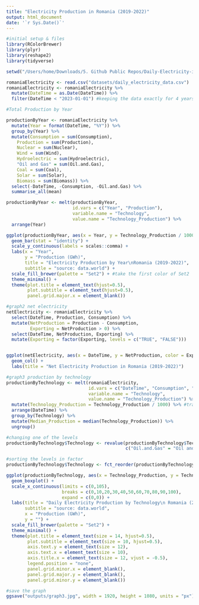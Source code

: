```yaml
---
title: "Electricity Production in Romania (2019-2022)"
output: html_document
date: '`r Sys.Date()`'
---
```


```r
#initial setup & files
library(RColorBrewer)
library(plyr)
library(reshape2)
library(tidyverse)

setwd("/Users/home/Downloads/5. Github Public Repos/Daily-Electricity-in-Romania--2019-2023--EDA")

romaniaElectricity <- read.csv("datasets/daily_electricity_data.csv")
romaniaElectricity <- romaniaElectricity %>%
  mutate(DateTime = as.Date(DateTime)) %>%
  filter(DateTime < "2023-01-01") #keeping the data exactly for 4 years (2019-2022)
```



```r
#Total Production by Year

productionByYear <- romaniaElectricity %>%
  mutate(Year = format(DateTime, "%Y")) %>%
  group_by(Year) %>%
  mutate(Consumption = sum(Consumption),
    Production = sum(Production),
    Nuclear = sum(Nuclear),
    Wind = sum(Wind),
    Hydroelectric = sum(Hydroelectric),
    "Oil and Gas" = sum(Oil.and.Gas),
    Coal = sum(Coal),
    Solar = sum(Solar),
    Biomass = sum(Biomass)) %>%
  select(-DateTime, -Consumption, -Oil.and.Gas) %>%
  summarise_all(mean)

productionByYear <- melt(productionByYear, 
                         id.vars = c("Year", "Production"),
                         variable.name = "Technology",
                         value.name = "Technology_Production") %>%
  arrange(Year)

ggplot(productionByYear, aes(x = Year, y = Technology_Production / 1000, fill = Technology)) + 
  geom_bar(stat = "identity") +
  scale_y_continuous(labels = scales::comma) +
  labs(x = "Year",
       y = "Production (GWh)",
       title = "Electricity Production by Year\nRomania (2019-2022)",
       subtitle = "source: data.world") +
  scale_fill_brewer(palette = "Set2") + #take the first color of Set2
  theme_minimal() +
  theme(plot.title = element_text(hjust=0.5),
        plot.subtitle = element_text(hjust=0.5),
        panel.grid.major.x = element_blank())
```

```r
#graph2 net electricity
netElectricity <- romaniaElectricity %>%
  select(DateTime, Production, Consumption) %>%
  mutate(NetProduction = Production - Consumption,
         Exporting = NetProduction > 0) %>%
  select(DateTime, NetProduction, Exporting) %>%
  mutate(Exporting = factor(Exporting, levels = c("TRUE", "FALSE")))


ggplot(netElectricity, aes(x = DateTime, y = NetProduction, color = Exporting)) + 
  geom_col() +
  labs(title = "Net Electricity Production in Romania (2019-2022)")
```

```r
#graph3 production by technology
productionByTechnology <- melt(romaniaElectricity,
                               id.vars = c("DateTime", "Consumption", "Production"),
                               variable.name = "Technology",
                               value.name = "Technology_Production") %>%
  mutate(Technology_Production = Technology_Production / 1000) %>% #transform to GWh
  arrange(DateTime) %>%
  group_by(Technology) %>%
  mutate(Median_Production = median(Technology_Production)) %>%
  ungroup()

#changing one of the levels
productionByTechnology$Technology <- revalue(productionByTechnology$Technology,
                                             c("Oil.and.Gas" = "Oil and Gas"))

#sorting the levels in factor
productionByTechnology$Technology <- fct_reorder(productionByTechnology$Technology, productionByTechnology$Median_Production)

ggplot(productionByTechnology, aes(x = Technology_Production, y = Technology, fill = Technology)) +
  geom_boxplot() +
  scale_x_continuous(limits = c(0,105), 
                     breaks = c(0,10,20,30,40,50,60,70,80,90,100), 
                     expand = c(0,0)) +
  labs(title = "Daily Electricity Production by Technology\n Romania (2019-2022)",
       subtitle = "source: data.world",
       x = "Production (GWh)",
       y = "") + 
  scale_fill_brewer(palette = "Set2") +
  theme_minimal() +
  theme(plot.title = element_text(size = 14, hjust=0.5),
        plot.subtitle = element_text(size = 10, hjust=0.5),
        axis.text.y = element_text(size = 12),
        axis.text.x = element_text(size = 10),
        axis.title.x = element_text(size = 12, vjust = -0.5),
        legend.position = "none",
        panel.grid.minor.x = element_blank(),
        panel.grid.major.y = element_blank(),
        panel.grid.minor.y = element_blank())

#save the graph
ggsave("outputs/graph3.jpg", width = 1920, height = 1080, units = "px")
```


